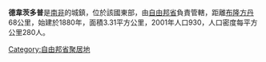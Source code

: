 '''德韋茨多普'''是[[南非|南非]]的城鎮，位於該國東部，由[[自由邦省|自由邦省]]負責管轄，距離[[布隆方丹|布隆方丹]]68公里，始建於1880年，面積3.31平方公里，2001年人口930，人口密度每平方公里280人。

{{SouthAfrica-geo-stub}}
[[Category:自由邦省聚居地|Category:自由邦省聚居地]]